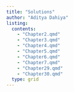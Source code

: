 ```yaml
---
title: "Solutions"
author: "Aditya Dahiya"
listing:
  contents:
    - "Chapter2.qmd"
    - "Chapter3.qmd"
    - "Chapter4.qmd"
    - "Chapter5.qmd"
    - "Chapter6.qmd"
    - "Chapter7.qmd"
    - "Chapter29.qmd"
    - "Chapter30.qmd"
  type: grid
---
```

